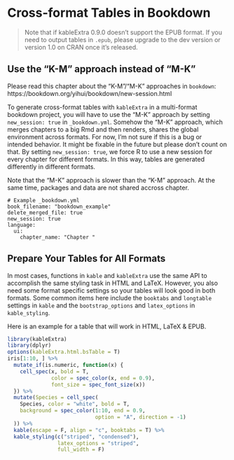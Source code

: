 # Cross-format Tables in Bookdown

> Note that if kableExtra 0.9.0 doesn't support the EPUB format. If you need to output tables in `.epub`, please upgrade to the dev version or version 1.0 on CRAN once it's released.

## Use the "K-M" approach instead of "M-K"
Please read this chapter about the "K-M"/"M-K" approaches in `bookdown`:
https://bookdown.org/yihui/bookdown/new-session.html

To generate cross-format tables with `kableExtra` in a multi-format bookdown project, you will have to use the "M-K" approach by setting `new_session: true` in `_bookdown.yml`. Somehow the "M-K" approach, which merges chapters to a big Rmd and then renders, shares the global environment across formats. For now, I'm not sure if this is a bug or intended behavior. It might be fixable in the future but please don't count on that. By setting `new_session: true`, we force R to use a new session for every chapter for different formats. In this way, tables are generated differently in different formats. 

Note that the "M-K" approach is slower than the "K-M" approach. At the same time, packages and data are not shared accross chapter.

```
# Example _bookdown.yml
book_filename: "bookdown_example"
delete_merged_file: true
new_session: true
language:
  ui:
    chapter_name: "Chapter "
```

## Prepare Your Tables for All Formats
In most cases, functions in `kable` and `kableExtra` use the same API to accomplish the same styling task in HTML and LaTeX. However, you also need some format specific settings so your tables will look good in both formats. Some common items here include the `booktabs` and `longtable` settings in `kable` and the `bootstrap_options` and `latex_options` in `kable_styling`. 

Here is an example for a table that will work in HTML, LaTeX & EPUB.

```r
library(kableExtra)
library(dplyr)
options(kableExtra.html.bsTable = T)
iris[1:10, ] %>%
  mutate_if(is.numeric, function(x) {
    cell_spec(x, bold = T, 
              color = spec_color(x, end = 0.9),
              font_size = spec_font_size(x))
  }) %>%
  mutate(Species = cell_spec(
    Species, color = "white", bold = T,
    background = spec_color(1:10, end = 0.9, 
                            option = "A", direction = -1)
  )) %>%
  kable(escape = F, align = "c", booktabs = T) %>%
  kable_styling(c("striped", "condensed"), 
                latex_options = "striped", 
                full_width = F)
```